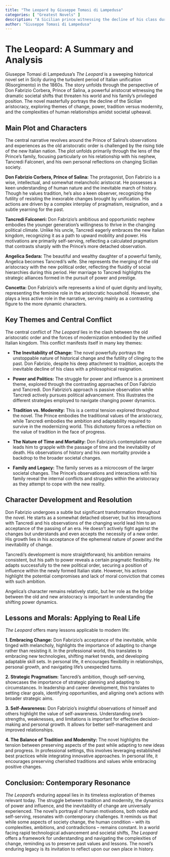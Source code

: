 ```yaml
---
title: "The Leopard by Giuseppe Tomasi di Lampedusa"
categories: [ "Greatest Novels" ]
description: "A Sicilian prince witnessing the decline of his class during Italian unification."
author: "Giuseppe Tomasi di Lampedusa"
---
```

# The Leopard: A Summary and Analysis

Giuseppe Tomasi di Lampedusa's *The Leopard* is a sweeping historical novel set in Sicily during the turbulent period of Italian unification (Risorgimento) in the 1860s.  The story unfolds through the perspective of Don Fabrizio Corbera, Prince of Salina, a powerful aristocrat witnessing the dramatic societal shifts that threaten his world and his family’s privileged position. The novel masterfully portrays the decline of the Sicilian aristocracy, exploring themes of change, power, tradition versus modernity, and the complexities of human relationships amidst societal upheaval.


## Main Plot and Characters

The central narrative revolves around the Prince of Salina's observations and experiences as the old aristocratic order is challenged by the rising tide of the new Italian nation. The plot unfolds primarily through the lens of the Prince's family, focusing particularly on his relationship with his nephew, Tancredi Falconeri, and his own personal reflections on changing Sicilian society.

**Don Fabrizio Corbera, Prince of Salina:** The protagonist, Don Fabrizio is a wise, intellectual, and somewhat melancholic aristocrat. He possesses a keen understanding of human nature and the inevitable march of history. Though he values tradition, he's also a keen observer, recognizing the futility of resisting the inexorable changes brought by unification. His actions are driven by a complex interplay of pragmatism, resignation, and a subtle yearning for the past.

**Tancredi Falconeri:** Don Fabrizio's ambitious and opportunistic nephew embodies the younger generation's willingness to thrive in the changing political climate. Unlike his uncle, Tancredi eagerly embraces the new Italian kingdom, recognizing it as a path to upward mobility and power. His motivations are primarily self-serving, reflecting a calculated pragmatism that contrasts sharply with the Prince's more detached observation.

**Angelica Sedara:** The beautiful and wealthy daughter of a powerful family, Angelica becomes Tancredi's wife. She represents the merging of the old aristocracy with the new political order, reflecting the fluidity of social hierarchies during this period.  Her marriage to Tancredi highlights the strategic alliances formed in the pursuit of power and prestige.

**Concetta:** Don Fabrizio's wife represents a kind of quiet dignity and loyalty, representing the feminine role in the aristocratic household. However, she plays a less active role in the narrative, serving mainly as a contrasting figure to the more dynamic characters.


## Key Themes and Central Conflict

The central conflict of *The Leopard* lies in the clash between the old aristocratic order and the forces of modernization embodied by the unified Italian kingdom.  This conflict manifests itself in many key themes:

* **The Inevitability of Change:** The novel powerfully portrays the unstoppable nature of historical change and the futility of clinging to the past. Don Fabrizio, despite his deep attachment to tradition, accepts the inevitable decline of his class with a philosophical resignation.

* **Power and Politics:** The struggle for power and influence is a prominent theme, explored through the contrasting approaches of Don Fabrizio and Tancredi. Don Fabrizio's approach is passive observation while Tancredi actively pursues political advancement.  This illustrates the different strategies employed to navigate changing power dynamics.

* **Tradition vs. Modernity:** This is a central tension explored throughout the novel.  The Prince embodies the traditional values of the aristocracy, while Tancredi embodies the ambition and adaptability required to survive in the modernizing world. This dichotomy forces a reflection on the value of tradition in the face of progress.

* **The Nature of Time and Mortality:** Don Fabrizio's contemplative nature leads him to grapple with the passage of time and the inevitability of death. His observations of history and his own mortality provide a backdrop to the broader societal changes.

* **Family and Legacy:** The family serves as a microcosm of the larger societal changes. The Prince's observations and interactions with his family reveal the internal conflicts and struggles within the aristocracy as they attempt to cope with the new reality.


## Character Development and Resolution

Don Fabrizio undergoes a subtle but significant transformation throughout the novel. He starts as a somewhat detached observer, but his interactions with Tancredi and his observations of the changing world lead him to an acceptance of the passing of an era. He doesn't actively fight against the changes but understands and even accepts the necessity of a new order. His growth lies in his acceptance of the ephemeral nature of power and the inevitability of change.

Tancredi's development is more straightforward; his ambition remains consistent, but his path to power reveals a certain pragmatic flexibility. He adapts successfully to the new political order, securing a position of influence within the newly formed Italian state.  However, his actions highlight the potential compromises and lack of moral conviction that comes with such ambition.

Angelica's character remains relatively static, but her role as the bridge between the old and new aristocracy is important in understanding the shifting power dynamics.


## Lessons and Morals: Applying to Real Life

*The Leopard* offers many lessons applicable to modern life:

**1. Embracing Change:** Don Fabrizio's acceptance of the inevitable, while tinged with melancholy, highlights the importance of adapting to change rather than resisting it.  In the professional world, this translates to embracing new technologies, shifting market trends, and developing adaptable skill sets. In personal life, it encourages flexibility in relationships, personal growth, and navigating life's unexpected turns.

**2. Strategic Pragmatism:** Tancredi's ambition, though self-serving, showcases the importance of strategic planning and adapting to circumstances.  In leadership and career development, this translates to setting clear goals, identifying opportunities, and aligning one's actions with broader strategic aims.

**3. Self-Awareness:** Don Fabrizio's insightful observations of himself and others highlight the value of self-awareness. Understanding one's strengths, weaknesses, and limitations is important for effective decision-making and personal growth. It allows for better self-management and improved relationships.

**4. The Balance of Tradition and Modernity:** The novel highlights the tension between preserving aspects of the past while adapting to new ideas and progress. In professional settings, this involves leveraging established best practices while integrating innovative approaches. In personal life, it encourages preserving cherished traditions and values while embracing positive changes.


## Conclusion: Contemporary Resonance

*The Leopard*'s enduring appeal lies in its timeless exploration of themes relevant today. The struggle between tradition and modernity, the dynamics of power and influence, and the inevitability of change are universally experienced. The novel's portrayal of human motivations, both noble and self-serving, resonates with contemporary challenges. It reminds us that while some aspects of society change, the human condition – with its complexities, ambitions, and contradictions – remains constant. In a world facing rapid technological advancement and societal shifts, *The Leopard* offers a framework for understanding and navigating the complexities of change, reminding us to preserve past values and lessons. The novel's enduring legacy is its invitation to reflect upon our own place in history.


